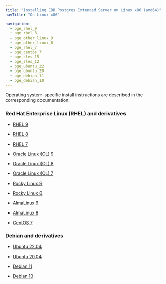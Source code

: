 ```yaml
---
title: "Installing EDB Postgres Extended Server on Linux x86 (amd64)"
navTitle: "On Linux x86"

navigation:
  - pge_rhel_9
  - pge_rhel_8
  - pge_other_linux_9
  - pge_other_linux_8
  - pge_rhel_7
  - pge_centos_7
  - pge_sles_15
  - pge_sles_12
  - pge_ubuntu_22
  - pge_ubuntu_20
  - pge_debian_11
  - pge_debian_10
---
```


Operating system-specific install instructions are described in the corresponding documentation:

### Red Hat Enterprise Linux (RHEL) and derivatives

- [RHEL 9](pge_rhel_9)

- [RHEL 8](pge_rhel_8)

- [RHEL 7](pge_rhel_7)

- [Oracle Linux (OL) 9](pge_rhel_9)

- [Oracle Linux (OL) 8](pge_rhel_8)

- [Oracle Linux (OL) 7](pge_rhel_7)

- [Rocky Linux 9](pge_other_linux_9)

- [Rocky Linux 8](pge_other_linux_8)

- [AlmaLinux 9](pge_other_linux_9)

- [AlmaLinux 8](pge_other_linux_8)

- [CentOS 7](pge_centos_7)

### Debian and derivatives

- [Ubuntu 22.04](pge_ubuntu_22)

- [Ubuntu 20.04](pge_ubuntu_20)

- [Debian 11](pge_debian_11)

- [Debian 10](pge_debian_10)
